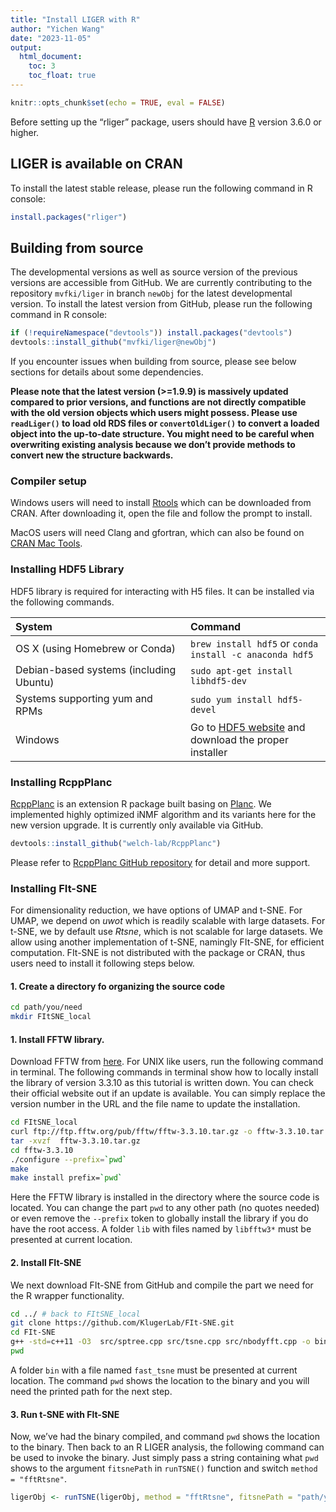 ```yaml
---
title: "Install LIGER with R"
author: "Yichen Wang"
date: "2023-11-05"
output: 
  html_document:
    toc: 3
    toc_float: true
---
```


```r
knitr::opts_chunk$set(echo = TRUE, eval = FALSE)
```

Before setting up the "rliger" package, users should have [R](https://www.r-project.org/) version 3.6.0 or higher. 
  
## LIGER is available on CRAN

To install the latest stable release, please run the following command in R console:

```R
install.packages("rliger")
```

## Building from source

The developmental versions as well as source version of the previous versions are accessible from GitHub. We are currently contributing to the repository `mvfki/liger` in branch `newObj` for the latest developmental version. To install the latest version from GitHub, please run the following command in R console:

```R
if (!requireNamespace("devtools")) install.packages("devtools")
devtools::install_github("mvfki/liger@newObj")
```

If you encounter issues when building from source, please see below sections for details about some dependencies.

**Please note that the latest version (>=1.9.9) is massively updated compared to prior versions, and functions are not directly compatible with the old version objects which users might possess. Please use `readLiger()` to load old RDS files or `convertOldLiger()` to convert a loaded object into the up-to-date structure. You might need to be careful when overwriting existing analysis because we don't provide methods to convert new the structure backwards.**

### Compiler setup

Windows users will need to install [Rtools](https://cran.r-project.org/bin/windows/Rtools/) which can be downloaded from CRAN. After downloading it, open the file and follow the prompt to install.

MacOS users will need Clang and gfortran, which can also be found on [CRAN Mac Tools](https://mac.r-project.org/tools/).

### Installing HDF5 Library

HDF5 library is required for interacting with H5 files. It can be installed via the following commands.

| System                                    | Command
|:------------------------------------------|:---------------------------------|
|OS X (using Homebrew or Conda)         | `brew install hdf5` or `conda install -c anaconda hdf5`
|Debian-based systems (including Ubuntu) | `sudo apt-get install libhdf5-dev`
|Systems supporting yum and RPMs        | `sudo yum install hdf5-devel`
|Windows | Go to [HDF5 website](https://www.hdfgroup.org/downloads/hdf5/) and download the proper installer

### Installing RcppPlanc

[RcppPlanc](https://github.com/welch-lab/RcppPlanc) is an extension R package built basing on [Planc](https://github.com/ramkikannan/planc). We implemented highly optimized iNMF algorithm and its variants here for the new version upgrade. It is currently only available via GitHub.

```R
devtools::install_github("welch-lab/RcppPlanc")
```

Please refer to [RcppPlanc GitHub repository](https://github.com/welch-lab/RcppPlanc) for detail and more support.

### Installing FIt-SNE

For dimensionality reduction, we have options of UMAP and t-SNE. For UMAP, we depend on *uwot* which is readily scalable with large datasets. For t-SNE, we by default use *Rtsne*, which is not scalable for large datasets. We allow using another implementation of t-SNE, namingly FIt-SNE, for efficient computation. FIt-SNE is not distributed with the package or CRAN, thus users need to install it following steps below.

#### 1. Create a directory fo organizing the source code

```bash
cd path/you/need
mkdir FItSNE_local
```

#### 1. Install FFTW library.

Download FFTW from [here](http://www.fftw.org/). For UNIX like users, run the following command in terminal. The following commands in terminal show how to locally install the library of version 3.3.10 as this tutorial is written down. You can check their official website out if an update is available. You can simply replace the version number in the URL and the file name to update the installation.

```bash
cd FItSNE_local
curl ftp://ftp.fftw.org/pub/fftw/fftw-3.3.10.tar.gz -o fftw-3.3.10.tar.gz
tar -xvzf  fftw-3.3.10.tar.gz
cd fftw-3.3.10
./configure --prefix=`pwd`
make
make install prefix=`pwd`
```

Here the FFTW library is installed in the directory where the source code is located. You can change the part ``pwd`` to any other path (no quotes needed) or even remove the `--prefix` token to globally install the library if you do have the root access. A folder `lib` with files named by `libfftw3*` must be presented at current location.

#### 2. Install FIt-SNE

We next download FIt-SNE from GitHub and compile the part we need for the R wrapper functionality.

```bash
cd ../ # back to FItSNE_local
git clone https://github.com/KlugerLab/FIt-SNE.git
cd FIt-SNE
g++ -std=c++11 -O3  src/sptree.cpp src/tsne.cpp src/nbodyfft.cpp -o bin/fast_tsne -pthread -L../fftw-3.3.10/lib -lfftw3 -lm
pwd
```

A folder `bin` with a file named `fast_tsne` must be presented at current location. The command `pwd` shows the location to the binary and you will need the printed path for the next step.

#### 3. Run t-SNE with Flt-SNE

Now, we've had the binary compiled, and command `pwd` shows the location to the binary. Then back to an R LIGER analysis, the following command can be used to invoke the binary. Just simply pass a string containing what `pwd` shows to the argument `fitsnePath` in `runTSNE()` function and switch `method = "fftRtsne"`.

```R
ligerObj <- runTSNE(ligerObj, method = "fftRtsne", fitsnePath = "path/you/need/FItSNE_local/FIt-SNE")
```
